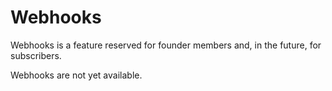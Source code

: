 
# Webhooks 

<Callout type="warning" emoji="⚠️">
Webhooks is a feature reserved for founder members and, in the future, for subscribers. 
</Callout>

Webhooks are not yet available.
